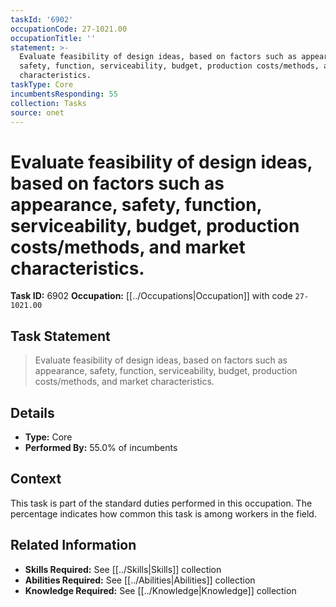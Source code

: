 ```yaml
---
taskId: '6902'
occupationCode: 27-1021.00
occupationTitle: ''
statement: >-
  Evaluate feasibility of design ideas, based on factors such as appearance,
  safety, function, serviceability, budget, production costs/methods, and market
  characteristics.
taskType: Core
incumbentsResponding: 55
collection: Tasks
source: onet
---
```

# Evaluate feasibility of design ideas, based on factors such as appearance, safety, function, serviceability, budget, production costs/methods, and market characteristics.

**Task ID:** 6902
**Occupation:** [[../Occupations|Occupation]] with code `27-1021.00`

## Task Statement

> Evaluate feasibility of design ideas, based on factors such as appearance, safety, function, serviceability, budget, production costs/methods, and market characteristics.

## Details

- **Type:** Core
- **Performed By:** 55.0% of incumbents

## Context

This task is part of the standard duties performed in this occupation. The percentage indicates how common this task is among workers in the field.

## Related Information

- **Skills Required:** See [[../Skills|Skills]] collection
- **Abilities Required:** See [[../Abilities|Abilities]] collection
- **Knowledge Required:** See [[../Knowledge|Knowledge]] collection
